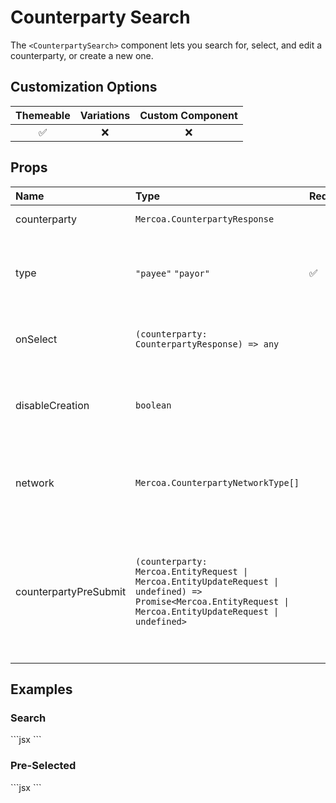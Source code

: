 
# Counterparty Search

The `<CounterpartySearch>` component lets you search for, select, and edit a counterparty, or create a new one.

## Customization Options

| Themeable | Variations | Custom Component |
| :-------: | :--------: | :--------------: |
|    ✅     |     ❌     |        ❌        |

## Props

| Name                | Type                                            | Required | Description                                                              |
| :-------------------| :-----------------------------------------------| :--------| :------------------------------------------------------------------------|
| counterparty        | `Mercoa.CounterpartyResponse`                                                          |          | Pre-selected Counterparty                                                |
| type                | `"payee"` `"payor"`                                                                    | ✅       | Use `Payee` to view as a payee (AP), and `Payor` to view as a payor (AR) |
| onSelect            | `(counterparty: CounterpartyResponse) => any`                                          |          | Function to call when an counterparty is selected                        |
| disableCreation     | `boolean`                                                                              |          | Disable the ability to create an counterparty from the search            |
| network             | `Mercoa.CounterpartyNetworkType[]`                                                     |          | Defaults to `ENTITY`. Use `NETWORK` to show `isNetwork` counterparties   |
| counterpartyPreSubmit | `(counterparty: Mercoa.EntityRequest \| Mercoa.EntityUpdateRequest \| undefined) => Promise<Mercoa.EntityRequest \| Mercoa.EntityUpdateRequest \| undefined>` |          | Function to call before an entity is submitted to Mercoa. Useful for adding custom fields to the entity or preventing submission |

## Examples

### Search

<ComponentContainer minHeight='300px'>
  <CounterpartySearch type="payee" />
  ```jsx
<CounterpartySearch type="payee" />
  ```
</ComponentContainer>

### Pre-Selected

<ComponentContainer minHeight='300px'>
  <CounterpartySearch type="payee" counterparty={vendorEntities[0]}/>
  ```jsx
<CounterpartySearch type="payee" counterparty={vendorEntities[0]}/>
  ```
</ComponentContainer>